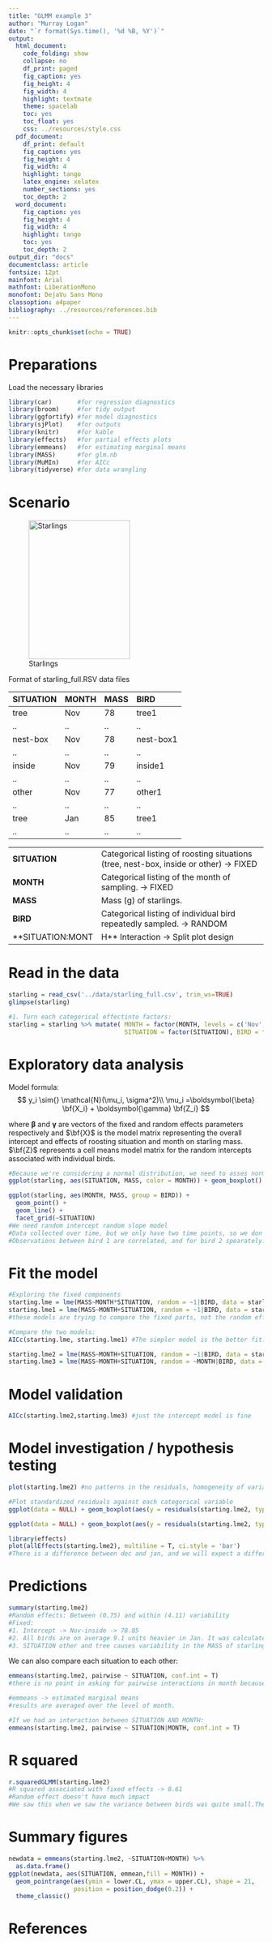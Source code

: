 ```yaml
---
title: "GLMM example 3"
author: "Murray Logan"
date: "`r format(Sys.time(), '%d %B, %Y')`"
output:
  html_document:
    code_folding: show
    collapse: no
    df_print: paged
    fig_caption: yes
    fig_height: 4
    fig_width: 4
    highlight: textmate
    theme: spacelab
    toc: yes
    toc_float: yes
    css: ../resources/style.css
  pdf_document:
    df_print: default
    fig_caption: yes
    fig_height: 4
    fig_width: 4
    highlight: tango
    latex_engine: xelatex
    number_sections: yes
    toc_depth: 2
  word_document:
    fig_caption: yes
    fig_height: 4
    fig_width: 4
    highlight: tango
    toc: yes
    toc_depth: 2
output_dir: "docs"
documentclass: article
fontsize: 12pt
mainfont: Arial
mathfont: LiberationMono
monofont: DejaVu Sans Mono
classoption: a4paper
bibliography: ../resources/references.bib
---
```


```r
knitr::opts_chunk$set(echo = TRUE)
```

# Preparations

Load the necessary libraries

```r
library(car)       #for regression diagnostics
library(broom)     #for tidy output
library(ggfortify) #for model diagnostics
library(sjPlot)    #for outputs
library(knitr)     #for kable
library(effects)   #for partial effects plots
library(emmeans)   #for estimating marginal means
library(MASS)      #for glm.nb
library(MuMIn)     #for AICc
library(tidyverse) #for data wrangling
```

# Scenario

![Starlings](../resources/starlings.jpg){width="200" height="274"}

Format of starling\_full.RSV data files

SITUATION   MONTH   MASS   BIRD
----------- ------- ------ -----------
tree        Nov     78     tree1
..          ..      ..     ..
nest-box    Nov     78     nest-box1
..          ..      ..     ..
inside      Nov     79     inside1
..          ..      ..     ..
other       Nov     77     other1
..          ..      ..     ..
tree        Jan     85     tree1
..          ..      ..     ..

--------------- ------------------------------------------------------------------------------
**SITUATION**   Categorical listing of roosting situations (tree, nest-box, inside or other) -> FIXED
**MONTH**       Categorical listing of the month of sampling. -> FIXED
**MASS**        Mass (g) of starlings.
**BIRD**        Categorical listing of individual bird repeatedly sampled. -> RANDOM
**SITUATION:MONTH**   Interaction -> Split plot design
--------------- ------------------------------------------------------------------------------

# Read in the data

```r
starling = read_csv('../data/starling_full.csv', trim_ws=TRUE)
glimpse(starling)
```
```r
#1. Turn each categorical effectinto factors:
starling = starling %>% mutate( MONTH = factor(MONTH, levels = c('Nov','Jan')), 
                                SITUATION = factor(SITUATION), BIRD = factor(BIRD))
```


# Exploratory data analysis

Model formula:
$$
y_i \sim{} \mathcal{N}(\mu_i, \sigma^2)\\
\mu_i =\boldsymbol{\beta} \bf{X_i} + \boldsymbol{\gamma} \bf{Z_i}
$$

where $\boldsymbol{\beta}$ and $\boldsymbol{\gamma}$ are vectors of the fixed and random effects parameters respectively 
and $\bf{X}$ is the model matrix representing the overall intercept and effects of roosting situation and month on starling mass.
$\bf{Z}$ represents a cell means model matrix for the random intercepts associated with individual birds.
```r
#Because we're considering a normal distribution, we need to asses normality and homogeneity of variance:
ggplot(starling, aes(SITUATION, MASS, color = MONTH)) + geom_boxplot()
```
```r
ggplot(starling, aes(MONTH, MASS, group = BIRD)) +
  geom_point() +
  geom_line() +
  facet_grid(~SITUATION)
#We need random intercept random slope model
#Data collected over time, but we only have two time points, so we don't have a temporal pattern (no temporal autocorrelation).
#Observations between bird 1 are correlated, and for bird 2 spearately.
```


# Fit the model
```r
#Exploring the fixed components
starting.lme = lme(MASS~MONTH*SITUATION, random = ~1|BIRD, data = starling, method = 'ML')
starting.lme1 = lme(MASS~MONTH+SITUATION, random = ~1|BIRD, data = starling, method = 'ML')
#these models are trying to compare the fixed parts, not the random effects. The only difference between the two models is the fixed structure (interaction or no interaction). 

#Compare the two models:
AICc(starting.lme, starting.lme1) #The simpler model is the better fit. No interaction is necessary
```
```r
starting.lme2 = lme(MASS~MONTH+SITUATION, random = ~1|BIRD, data = starling, method = 'REML')
starting.lme3 = lme(MASS~MONTH+SITUATION, random = ~MONTH|BIRD, data = starling, method = 'REML') #random intercept, random slope
```

# Model validation
```r
AICc(starting.lme2,starting.lme3) #just the intercept model is fine
```

# Model investigation / hypothesis testing
```r
plot(starting.lme2) #no patterns in the residuals, homogeneity of variance was met
```
```r
#Plot standardized residuals against each categorical variable
ggplot(data = NULL) + geom_boxplot(aes(y = residuals(starting.lme2, type = 'normalized'), x = starling$MONTH))
```

```r
ggplot(data = NULL) + geom_boxplot(aes(y = residuals(starting.lme2, type = 'normalized'), x = starling$SITUATION)) #boxes about same size and centred around zero
```
```r
library(effects)
plot(allEffects(starting.lme2), multiline = T, ci.style = 'bar')
#There is a difference between dec and jan, and we will expect a difference between each situation
```

# Predictions
```r
summary(starting.lme2)
#Random effects: Between (0.75) and within (4.11) variability
#Fixed: 
#1. Intercept -> Nov-inside -> 78.85
#2. All birds are on average 9.1 units heavier in Jan. It was calculated for inside first, but we assumed that the lines are parallel(no interaction between month and treatment)
#3. SITUATION other and tree causes variability in the MASS of starling
```


We can also compare each situation to each other:
```r
emmeans(starting.lme2, pairwise ~ SITUATION, conf.int = T)
#there is no point in asking for pairwise interactions in month because there's only two of them and it has already been done

#emmeans -> estimated marginal means
#results are averaged over the level of month. 
```
```r
#If we had an interaction between SITUATION AND MONTH:
emmeans(starting.lme2, pairwise ~ SITUATION|MONTH, conf.int = T)
```


# R squared
```r
r.squaredGLMM(starting.lme2)
#R squared associated with fixed effects -> 0.61
#Random effect doesn't have much impact
#We saw this when we saw the variance between birds was quite small.The main source of variability was not the birds
```

# Summary figures
```r
newdata = emmeans(starting.lme2, ~SITUATION+MONTH) %>%
  as.data.frame()
ggplot(newdata, aes(SITUATION, emmean,fill = MONTH)) + 
  geom_pointrange(aes(ymin = lower.CL, ymax = upper.CL), shape = 21, 
                  position = position_dodge(0.2)) +
  theme_classic()
```


# References
